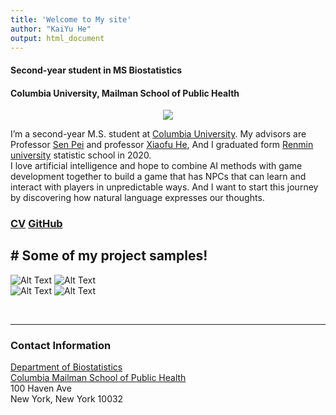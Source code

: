 ```yaml
---
title: 'Welcome to My site'
author: "KaiYu He"
output: html_document
---
```


#### Second-year student in MS Biostatistics

#### Columbia University, Mailman School of Public Health

<center>
![](resources/avat.jpg)
</center>

I’m a second-year M.S. student at [Columbia University](https://www.mailman.columbia.edu/become-student/departments/biostatistics). My advisors are Professor [Sen Pei](http://www.columbia.edu/~sp3449/) and professor [Xiaofu He](http://www.columbia.edu/~xh2170/), And I graduated form [Renmin university](https://www.ruc.edu.cn/en) statistic school in 2020.  
I love artificial intelligence and hope to combine AI methods with game development together to build a game that has NPCs that can learn and interact with players in unpredictable ways. And I want to start this journey by discovering how natural language expresses our thoughts.

### [CV](resources/kaiyu_cv.pdf) [GitHub](https://github.com/MeanStudent)


# Some of my project samples!
---  
![Alt Text](resources/topdown_2d.gif)  ![Alt Text](resources/EEG.gif)  
![Alt Text](resources/call_response.gif)  ![Alt Text](resources/space.gif) 

<br>



---
### Contact Information

[Department of Biostatistics](http://www.mailman.columbia.edu/academic-departments/biostatistics)  
[Columbia Mailman School of Public Health](http://www.mailman.columbia.edu/)  
100 Haven Ave
<br>
New York, New York 10032  


</div>
